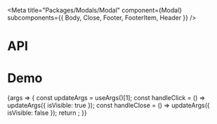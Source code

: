 
<Meta
  title="Packages/Modals/Modal"
  component={Modal}
  subcomponents={{ Body, Close, Footer, FooterItem, Header }}
/>

# API

<ArgsTable />

# Demo

<Canvas>
  <Story
    name="Modal"
    args={{
      isAnimated: true,
      isCentered: true,
      isVisible: false,
      hasBody: true,
      body: BODY,
      hasClose: true,
      hasFooter: true,
      hasHeader: true,
      header: 'Header',
      footerItems: FOOTER_ITEMS,
      dialogAriaLabel: 'Header',
      closeAriaLabel: 'Close'
    }}
    argTypes={{
      appendToNode: { control: false },
      isVisible: { table: { category: 'Story' } },
      hasBody: { name: 'Body', table: { category: 'Story' } },
      hasClose: { name: 'Close', table: { category: 'Story' } },
      hasFooter: { name: 'Footer', table: { category: 'Story' } },
      hasHeader: { name: 'Header', table: { category: 'Story' } },
      footerItems: { name: 'FooterItem[]', table: { category: 'Story' } },
      body: { name: 'children', table: { category: 'Body' } },
      isDanger: { control: 'boolean', table: { category: 'Header' } },
      tag: { control: 'text', table: { category: 'Header' } },
      header: { name: 'children', table: { category: 'Header' } },
      closeAriaLabel: { name: 'aria-label', table: { category: 'Close' } },
      dialogAriaLabel: { name: 'aria-label' }
    }}
    parameters={{
      design: {
        allowFullscreen: true,
        type: 'figma',
        url: 'https://www.figma.com/file/6g87L4FdKZTA3knt3Rsfdx/Garden?node-id=102%3A124'
      }
    }}
  >
    {args => {
      const updateArgs = useArgs()[1];
      const handleClick = () => updateArgs({ isVisible: true });
      const handleClose = () => updateArgs({ isVisible: false });
      return <ModalStory {...args} onClick={handleClick} onClose={handleClose} />;
    }}
  </Story>
</Canvas>
